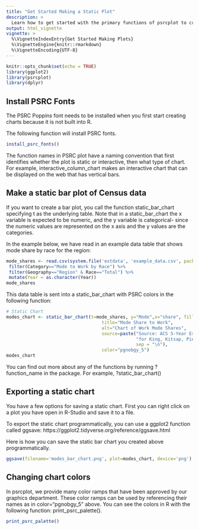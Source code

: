 ```yaml
---
title: "Get Started Making a Static Plot"
description: >
  Learn how to get started with the primary functions of psrcplot to create a static plot.
output: html_vignette
vignette: >
  %\VignetteIndexEntry{Get Started Making Plots}
  %\VignetteEngine{knitr::rmarkdown}
  %\VignetteEncoding{UTF-8}
---
```


```r
knitr::opts_chunk$set(echo = TRUE)
library(ggplot2)
library(psrcplot)
library(dplyr)
```

## Install PSRC Fonts

The PSRC Poppins font needs to be installed when you first start creating charts because it is not built into R.

The following function will install PSRC fonts.

```r
install_psrc_fonts()
```


The function names in PSRC plot have a naming convention that first identifies whether the plot is static or interactive, then what type of chart. For example, interactive_column_chart makes an interactive chart that can be displayed on the web that has vertical bars.

## Make a static bar plot of Census data

If you want to create a bar plot, you call the function static_bar_chart specifying t as the underlying table. Note that in a static_bar_chart the x variable is expected to be numeric, and the y variable is categorical- since the numeric values are represented on the x axis and the y values are the categories.

In the example below, we have read in an example data table that shows mode share by race for the region:

```r
mode_shares <- read.csv(system.file('extdata', 'example_data.csv', package='psrcplot')) %>% 
 filter(Category=="Mode to Work by Race") %>%
 filter(Geography=="Region" & Race=="Total") %>%
 mutate(Year = as.character(Year))
mode_shares
```

This data table is sent into a static_bar_chart with PSRC colors in the following function:
```r
# Static Chart         
modes_chart <- static_bar_chart(t=mode_shares, y="Mode",x="share", fill="Year",
                                    title="Mode Share to Work",
                                    alt="Chart of Work Mode Shares",
                                    source=paste("Source: ACS 5-Year Estimates, table B3002",
                                                 "for King, Kitsap, Pierce and Snohomish counties.",
                                                 sep = "\n"),
                                    color="pgnobgy_5")
modes_chart
```
You can find out more about any of the functions by running ?function_name in the package. For example, ?static_bar_chart()

## Exporting a static chart


You have a few options for saving a static chart. First you can right click on a plot you have open in R-Studio and save it to a file.

To export the static chart programmatically, you can use a ggplot2 function called ggsave: https://ggplot2.tidyverse.org/reference/ggsave.html

Here is how you can save the static bar chart you created above programmatically.
```r
ggsave(filename='modes_bar_chart.png', plot=modes_chart, device='png')

```

## Changing chart colors
In psrcplot, we provide many color ramps that have been approved by our graphics department. These color ramps can be used by referencing their names as in color="pgnobgy_5" above. You can see the colors in R with the following function: print_psrc_palette(). 
```r
print_psrc_palette()
```


